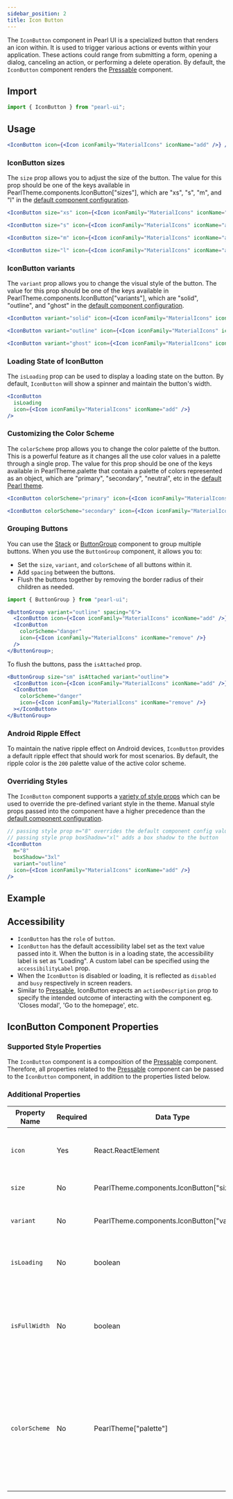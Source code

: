 ```yaml
---
sidebar_position: 2
title: Icon Button
---
```



<div style={{ display: "flex" }}>
  <SourceButton
    label="Source"
    href="https://github.com/agrawal-rohit/pearl-ui/blob/main/src/components/molecules/icon-button/icon-button.tsx"
    style={{ marginRight: "10px" }}
  />
  <SourceButton
    label="Theme Source"
    href="https://github.com/agrawal-rohit/pearl-ui/blob/main/src/components/molecules/icon-button/icon-button.config.ts"
  />
</div>

The `IconButton` component in Pearl UI is a specialized button that renders an icon within. It is used to trigger various actions or events within your application. These actions could range from submitting a form, opening a dialog, canceling an action, or performing a delete operation. By default, the `IconButton` component renders the [Pressable](./Pressable) component.

## Import

```jsx
import { IconButton } from "pearl-ui";
```

## Usage

```jsx
<IconButton icon={<Icon iconFamily="MaterialIcons" iconName="add" />} />
```

### IconButton sizes

The `size` prop allows you to adjust the size of the button. The value for this prop should be one of the keys available in <t>PearlTheme.components.IconButton["sizes"]</t>, which are <t>"xs"</t>, <t>"s"</t>, <t>"m"</t>, and <t>"l"</t> in the [default component configuration](https://github.com/agrawal-rohit/pearl-ui/blob/main/src/components/molecules/icon-button/icon-button.config.ts).

```jsx
<IconButton size="xs" icon={<Icon iconFamily="MaterialIcons" iconName="add" />} />

<IconButton size="s" icon={<Icon iconFamily="MaterialIcons" iconName="add" />} />

<IconButton size="m" icon={<Icon iconFamily="MaterialIcons" iconName="add" />} />

<IconButton size="l" icon={<Icon iconFamily="MaterialIcons" iconName="add" />} />
```

### IconButton variants

The `variant` prop allows you to change the visual style of the button. The value for this prop should be one of the keys available in <t>PearlTheme.components.IconButton["variants"]</t>, which are <t>"solid"</t>, <t>"outline"</t>, and <t>"ghost"</t> in the [default component configuration](https://github.com/agrawal-rohit/pearl-ui/blob/main/src/components/molecules/icon-button/icon-button.config.ts).

```jsx
<IconButton variant="solid" icon={<Icon iconFamily="MaterialIcons" iconName="add" />} />

<IconButton variant="outline" icon={<Icon iconFamily="MaterialIcons" iconName="add" />} />

<IconButton variant="ghost" icon={<Icon iconFamily="MaterialIcons" iconName="add" />} />
```

### Loading State of IconButton

The `isLoading` prop can be used to display a loading state on the button. By default, `IconButton` will show a spinner and maintain the button's width.

```jsx
<IconButton
  isLoading
  icon={<Icon iconFamily="MaterialIcons" iconName="add" />}
/>
```

### Customizing the Color Scheme

The `colorScheme` prop allows you to change the color palette of the button. This is a powerful feature as it changes all the use color values in a palette through a single prop. The value for this prop should be one of the keys available in <t>PearlTheme.palette</t> that contain a palette of colors represented as an object, which are <t>"primary"</t>, <t>"secondary"</t>, <t>"neutral"</t>, etc in the [default Pearl theme](../../theming/default-theme#color-palette).

```jsx
<IconButton colorScheme="primary" icon={<Icon iconFamily="MaterialIcons" iconName="add" />} />

<IconButton colorScheme="secondary" icon={<Icon iconFamily="MaterialIcons" iconName="add" />} />
```

### Grouping Buttons

You can use the [Stack](../layout/Stack) or [ButtonGroup](./Button) component to group multiple buttons. When you use the `ButtonGroup` component, it allows you to:

- Set the `size`, `variant`, and `colorScheme` of all buttons within it.
- Add `spacing` between the buttons.
- Flush the buttons together by removing the border radius of their children as needed.

```jsx
import { ButtonGroup } from "pearl-ui";

<ButtonGroup variant="outline" spacing="6">
  <IconButton icon={<Icon iconFamily="MaterialIcons" iconName="add" />} />
  <IconButton
    colorScheme="danger"
    icon={<Icon iconFamily="MaterialIcons" iconName="remove" />}
  />
</ButtonGroup>;
```

To flush the buttons, pass the `isAttached` prop.

```jsx
<ButtonGroup size="sm" isAttached variant="outline">
  <IconButton icon={<Icon iconFamily="MaterialIcons" iconName="add" />} />
  <IconButton
    colorScheme="danger"
    icon={<Icon iconFamily="MaterialIcons" iconName="remove" />}
  ></IconButton>
</ButtonGroup>
```

### Android Ripple Effect

To maintain the native ripple effect on Android devices, `IconButton` provides a default ripple effect that should work for most scenarios. By default, the ripple color is the `200` palette value of the active color scheme.

### Overriding Styles

The `IconButton` component supports a [variety of style props](#supported-style-props) which can be used to override the pre-defined variant style in the theme. Manual style props passed into the component have a higher precedence than the [default component configuration](https://github.com/agrawal-rohit/pearl-ui/blob/main/src/components/molecules/icon-button/icon-button.config.ts).

```jsx
// passing style prop m="8" overrides the default component config value of m="1"
// passing style prop boxShadow="xl" adds a box shadow to the button
<IconButton
  m="8"
  boxShadow="3xl"
  variant="outline"
  icon={<Icon iconFamily="MaterialIcons" iconName="add" />}
/>
```

## Example


<Snack snackId="@agrawal-rohit/icon-button" />

## Accessibility

- `IconButton` has the `role` of `button`.
- `IconButton` has the default accessibility label set as the text value passed into it. When the button is in a loading state, the accessibility label is set as <t>"Loading"</t>. A custom label can be specified using the `accessibilityLabel` prop.
- When the `IconButton` is disabled or loading, it is reflected as `disabled` and `busy` respectively in screen readers.
- Similar to [Pressable](./Pressable), IconButton expects an `actionDescription` prop to specify the intended outcome of interacting with the component eg. 'Closes modal', 'Go to the homepage', etc.

## IconButton Component Properties

### Supported Style Properties

The `IconButton` component is a composition of the [Pressable](./Pressable) component. Therefore, all properties related to the [Pressable](./Pressable) component can be passed to the `IconButton` component, in addition to the properties listed below.

### Additional Properties

| Property Name | Required | Data Type                                           | Default     | Description                                                                                                                                  |
| ------------- | -------- | --------------------------------------------------- | ----------- | -------------------------------------------------------------------------------------------------------------------------------------------- |
| `icon`        | Yes      | <t>React.ReactElement</t>                           |             | Defines the icon to display within the button.                                                                                               |
| `size`        | No       | <t>PearlTheme.components.IconButton["sizes"]</t>    | `"m"`       | Defines the size of the button.                                                                                                              |
| `variant`     | No       | <t>PearlTheme.components.IconButton["variants"]</t> | `"filled"`  | Specifies the variant of the button.                                                                                                         |
| `isLoading`   | No       | <t>boolean</t>                                      | `false`     | Indicates whether the button is in a loading state.                                                                                          |
| `isFullWidth` | No       | <t>boolean</t>                                      | `false`     | Determines whether the button should span the entire width of the parent container.                                                          |
| `colorScheme` | No       | <t>PearlTheme["palette"]</t>                        | `"primary"` | Defines the active color palette of the button. The expected value is the key of a palette object eg `primary`, `secondary`, `neutral`, etc. |
